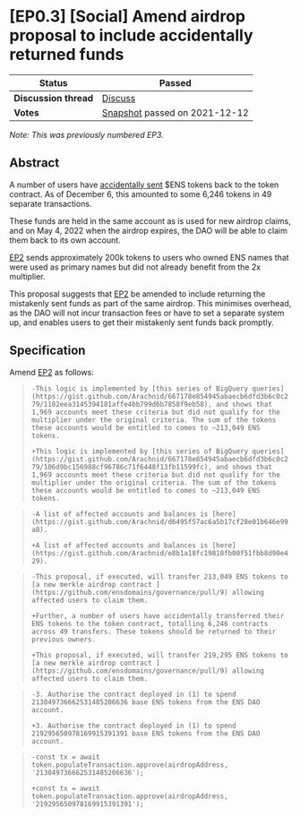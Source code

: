 
# \[EP0.3] \[Social] Amend airdrop proposal to include accidentally returned funds

| **Status**            | Passed                                                                                                                                      |
| --------------------- | ------------------------------------------------------------------------------------------------------------------------------------------- |
| **Discussion thread** | [Discuss](https://discuss.ens.domains/t/ep3-social-amend-airdrop-proposal-to-include-accidentally-returned-funds/6975)                      |
| **Votes**             | [Snapshot](https://snapshot.org/#/ens.eth/proposal/0x9ab53c76cee40d58cb27b244dfa5f9f2763bd8b97b1b4be1dd0f0bf706818fb4) passed on 2021-12-12 |

_Note: This was previously numbered EP3._

## Abstract

A number of users have [accidentally sent](https://discuss.ens.domains/t/proposal-to-correct-ens-transfer-errors-back-to-contract/5989) $ENS tokens back to the token contract. As of December 6, this amounted to some 6,246 tokens in 49 separate transactions.

These funds are held in the same account as is used for new airdrop claims, and on May 4, 2022 when the airdrop expires, the DAO will be able to claim them back to its own account.

[EP2](https://discuss.ens.domains/t/executable-retrospective-airdrop-for-accounts-that-owned-another-accounts-primary-ens-name/6755) sends approximately 200k tokens to users who owned ENS names that were used as primary names but did not already benefit from the 2x multiplier.

This proposal suggests that [EP2](https://discuss.ens.domains/t/executable-retrospective-airdrop-for-accounts-that-owned-another-accounts-primary-ens-name/6755) be amended to include returning the mistakenly sent funds as part of the same airdrop. This minimises overhead, as the DAO will not incur transaction fees or have to set a separate system up, and enables users to get their mistakenly sent funds back promptly.

## Specification

Amend [EP2](https://discuss.ens.domains/t/executable-retrospective-airdrop-for-accounts-that-owned-another-accounts-primary-ens-name/6755) as follows:

> `-This logic is implemented by [this series of BigQuery queries](https://gist.github.com/Arachnid/667178e854945abaecb6dfd3b6c0c279/1182eea3145394181affe4bb799d6b7858f9eb58), and shows that 1,969 accounts meet these criteria but did not qualify for the multiplier under the original criteria. The sum of the tokens these accounts would be entitled to comes to ~213,049 ENS tokens.`&#x20;
>
> `+This logic is implemented by [this series of BigQuery queries](https://gist.github.com/Arachnid/667178e854945abaecb6dfd3b6c0c279/106d9bc156988cf96786c71f6448f13fb11599fc), and shows that 1,969 accounts meet these criteria but did not qualify for the multiplier under the original criteria. The sum of the tokens these accounts would be entitled to comes to ~213,049 ENS tokens.`

> `-A list of affected accounts and balances is [here](https://gist.github.com/Arachnid/d6495f57ac6a5b17cf28e01b646e99a8).`&#x20;
>
> `+A list of affected accounts and balances is [here](https://gist.github.com/Arachnid/e8b1a18fc19818fb00f51fbb8d90e429).`

> `-This proposal, if executed, will transfer 213,049 ENS tokens to [a new merkle airdrop contract ](https://github.com/ensdomains/governance/pull/9) allowing affected users to claim them.`&#x20;
>
> `+Further, a number of users have accidentally transferred their ENS tokens to the token contract, totalling 6,246 contracts across 49 transfers. These tokens should be returned to their previous owners.`&#x20;
>
> `+This proposal, if executed, will transfer 219,295 ENS tokens to [a new merkle airdrop contract ](https://github.com/ensdomains/governance/pull/9) allowing affected users to claim them.`

> `-3. Authorise the contract deployed in (1) to spend 213049736662531485206636 base ENS tokens from the ENS DAO account.`&#x20;
>
> `+3. Authorise the contract deployed in (1) to spend 219295650978169915391391 base ENS tokens from the ENS DAO account.`

> `-const tx = await token.populateTransaction.approve(airdropAddress, '213049736662531485206636');`&#x20;
>
> `+const tx = await token.populateTransaction.approve(airdropAddress, '219295650978169915391391');`